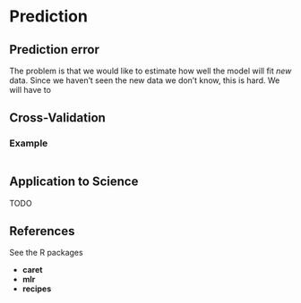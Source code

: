 # Prediction




## Prediction error

The problem is that we would like to estimate how well the model will fit *new* data. 
Since we haven't seen the new data we don't know, this is hard.
We will have to 


## Cross-Validation


### Example

```r

```


## Application to Science

TODO


## References

See the R packages

-   **caret**
-   **mlr**
-   **recipes**
